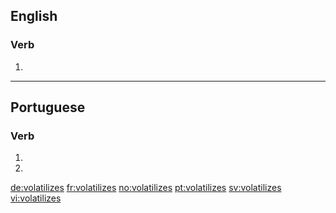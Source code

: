 ==English==

===Verb===
{{head|en}}

# {{en-third-person singular of|volatilize}}

----

==Portuguese==

===Verb===
{{pt-verb-form}}

# {{conjugation of|volatilizar||2|s|present|subjunctive|lang=pt}}
# {{conjugation of|volatilizar||2|s|negative|imperative|lang=pt}}

[[de:volatilizes]]
[[fr:volatilizes]]
[[no:volatilizes]]
[[pt:volatilizes]]
[[sv:volatilizes]]
[[vi:volatilizes]]